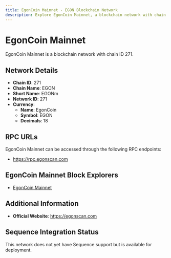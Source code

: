 ```yaml
--- 
title: EgonCoin Mainnet - EGON Blockchain Network
description: Explore EgonCoin Mainnet, a blockchain network with chain ID 271. Learn about its native currency, EgonCoin, and how to interact with the network.
---
```


# EgonCoin Mainnet

EgonCoin Mainnet is a blockchain network with chain ID 271.

## Network Details

- **Chain ID**: 271
- **Chain Name**: EGON
- **Short Name**: EGONm
- **Network ID**: 271
- **Currency**: 
  - **Name**: EgonCoin
  - **Symbol**: EGON
  - **Decimals**: 18

## RPC URLs

EgonCoin Mainnet can be accessed through the following RPC endpoints:

- https://rpc.egonscan.com

## EgonCoin Mainnet Block Explorers

- [EgonCoin Mainnet](https://egonscan.com)

## Additional Information

- **Official Website**: https://egonscan.com

## Sequence Integration Status

This network does not yet have Sequence support but is available for deployment.
